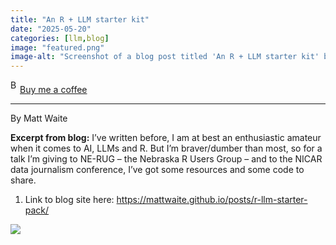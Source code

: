 ```yaml
---
title: "An R + LLM starter kit"
date: "2025-05-20"
categories: [llm,blog]
image: "featured.png"
image-alt: "Screenshot of a blog post titled 'An R + LLM starter kit' by Matt Waite, published on March 7, 2025, discussing the use of R libraries like 'ellmer' and 'chores' to work with large language models (LLMs) in R, especially for tasks in data journalism and code explanation."
---
```


<link href="https://fonts.googleapis.com/css?family=Cookie" rel="stylesheet"><a class="bmc-button" target="_blank" href="https://www.buymeacoffee.com/JoscelinRocha">![Buy me a coffee](https://cdn.buymeacoffee.com/buttons/bmc-new-btn-logo.svg){alt="Buy me a coffee" width="15" height="21"}Buy me a coffee</a>

------------------------------------------------------------------------

By Matt Waite

**Excerpt from blog:** I’ve written before, I am at best an enthusiastic amateur when it comes to AI, LLMs and R. But I’m braver/dumber than most, so for a talk I’m giving to NE-RUG – the Nebraska R Users Group – and to the NICAR data journalism conference, I’ve got some resources and some code to share.

1.  Link to blog site here: <https://mattwaite.github.io/posts/r-llm-starter-pack/>

![](/posts/84/featured.png)
